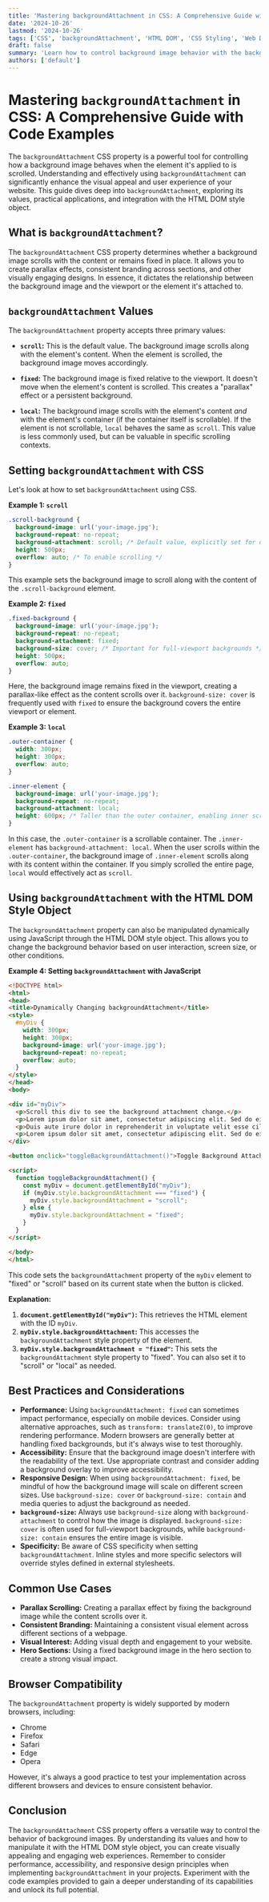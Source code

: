 ```yaml
---
title: 'Mastering backgroundAttachment in CSS: A Comprehensive Guide with Code Examples'
date: '2024-10-26'
lastmod: '2024-10-26'
tags: ['CSS', 'backgroundAttachment', 'HTML DOM', 'CSS Styling', 'Web Development', 'Frontend Development', 'CSS Properties', 'background-attachment', 'fixed background', 'scroll background', 'local background']
draft: false
summary: 'Learn how to control background image behavior with the backgroundAttachment CSS property. This comprehensive guide covers the fixed, scroll, and local values, providing practical code examples for responsive web design.'
authors: ['default']
---
```


# Mastering `backgroundAttachment` in CSS: A Comprehensive Guide with Code Examples

The `backgroundAttachment` CSS property is a powerful tool for controlling how a background image behaves when the element it's applied to is scrolled. Understanding and effectively using `backgroundAttachment` can significantly enhance the visual appeal and user experience of your website. This guide dives deep into `backgroundAttachment`, exploring its values, practical applications, and integration with the HTML DOM style object.

## What is `backgroundAttachment`?

The `backgroundAttachment` CSS property determines whether a background image scrolls with the content or remains fixed in place.  It allows you to create parallax effects, consistent branding across sections, and other visually engaging designs. In essence, it dictates the relationship between the background image and the viewport or the element it's attached to.

## `backgroundAttachment` Values

The `backgroundAttachment` property accepts three primary values:

*   **`scroll`:** This is the default value. The background image scrolls along with the element's content. When the element is scrolled, the background image moves accordingly.

*   **`fixed`:** The background image is fixed relative to the viewport. It doesn't move when the element's content is scrolled. This creates a "parallax" effect or a persistent background.

*   **`local`:**  The background image scrolls with the element's content *and* with the element's container (if the container itself is scrollable). If the element is not scrollable, `local` behaves the same as `scroll`. This value is less commonly used, but can be valuable in specific scrolling contexts.

## Setting `backgroundAttachment` with CSS

Let's look at how to set `backgroundAttachment` using CSS.

**Example 1: `scroll`**

```css
.scroll-background {
  background-image: url('your-image.jpg');
  background-repeat: no-repeat;
  background-attachment: scroll; /* Default value, explicitly set for demonstration */
  height: 500px;
  overflow: auto; /* To enable scrolling */
}
```

This example sets the background image to scroll along with the content of the `.scroll-background` element.

**Example 2: `fixed`**

```css
.fixed-background {
  background-image: url('your-image.jpg');
  background-repeat: no-repeat;
  background-attachment: fixed;
  background-size: cover; /* Important for full-viewport backgrounds */
  height: 500px;
  overflow: auto;
}
```

Here, the background image remains fixed in the viewport, creating a parallax-like effect as the content scrolls over it.  `background-size: cover` is frequently used with `fixed` to ensure the background covers the entire viewport or element.

**Example 3: `local`**

```css
.outer-container {
  width: 300px;
  height: 300px;
  overflow: auto;
}

.inner-element {
  background-image: url('your-image.jpg');
  background-repeat: no-repeat;
  background-attachment: local;
  height: 600px; /* Taller than the outer container, enabling inner scrolling */
}
```

In this case, the `.outer-container` is a scrollable container. The `.inner-element` has `background-attachment: local`. When the user scrolls within the `.outer-container`, the background image of `.inner-element` scrolls along with its content within the container. If you simply scrolled the entire page, `local` would effectively act as `scroll`.

## Using `backgroundAttachment` with the HTML DOM Style Object

The `backgroundAttachment` property can also be manipulated dynamically using JavaScript through the HTML DOM style object. This allows you to change the background behavior based on user interaction, screen size, or other conditions.

**Example 4: Setting `backgroundAttachment` with JavaScript**

```html
<!DOCTYPE html>
<html>
<head>
<title>Dynamically Changing backgroundAttachment</title>
<style>
  #myDiv {
    width: 300px;
    height: 300px;
    background-image: url('your-image.jpg');
    background-repeat: no-repeat;
    overflow: auto;
  }
</style>
</head>
<body>

<div id="myDiv">
  <p>Scroll this div to see the background attachment change.</p>
  <p>Lorem ipsum dolor sit amet, consectetur adipiscing elit. Sed do eiusmod tempor incididunt ut labore et dolore magna aliqua. Ut enim ad minim veniam, quis nostrud exercitation ullamco laboris nisi ut aliquip ex ea commodo consequat.</p>
  <p>Duis aute irure dolor in reprehenderit in voluptate velit esse cillum dolore eu fugiat nulla pariatur. Excepteur sint occaecat cupidatat non proident, sunt in culpa qui officia deserunt mollit anim id est laborum.</p>
  <p>Lorem ipsum dolor sit amet, consectetur adipiscing elit. Sed do eiusmod tempor incididunt ut labore et dolore magna aliqua. Ut enim ad minim veniam, quis nostrud exercitation ullamco laboris nisi ut aliquip ex ea commodo consequat.</p>
</div>

<button onclick="toggleBackgroundAttachment()">Toggle Background Attachment</button>

<script>
  function toggleBackgroundAttachment() {
    const myDiv = document.getElementById("myDiv");
    if (myDiv.style.backgroundAttachment === "fixed") {
      myDiv.style.backgroundAttachment = "scroll";
    } else {
      myDiv.style.backgroundAttachment = "fixed";
    }
  }
</script>

</body>
</html>
```

This code sets the `backgroundAttachment` property of the `myDiv` element to "fixed" or "scroll" based on its current state when the button is clicked.

**Explanation:**

1.  **`document.getElementById("myDiv")`:**  This retrieves the HTML element with the ID `myDiv`.
2.  **`myDiv.style.backgroundAttachment`:**  This accesses the `backgroundAttachment` style property of the element.
3.  **`myDiv.style.backgroundAttachment = "fixed"`:** This sets the `backgroundAttachment` style property to "fixed".  You can also set it to "scroll" or "local" as needed.

## Best Practices and Considerations

*   **Performance:**  Using `backgroundAttachment: fixed` can sometimes impact performance, especially on mobile devices. Consider using alternative approaches, such as `transform: translateZ(0)`, to improve rendering performance. Modern browsers are generally better at handling fixed backgrounds, but it's always wise to test thoroughly.
*   **Accessibility:** Ensure that the background image doesn't interfere with the readability of the text. Use appropriate contrast and consider adding a background overlay to improve accessibility.
*   **Responsive Design:** When using `backgroundAttachment: fixed`, be mindful of how the background image will scale on different screen sizes. Use `background-size: cover` or `background-size: contain` and media queries to adjust the background as needed.
*   **`background-size`:**  Always use `background-size` along with `background-attachment` to control how the image is displayed. `background-size: cover` is often used for full-viewport backgrounds, while `background-size: contain` ensures the entire image is visible.
*   **Specificity:** Be aware of CSS specificity when setting `backgroundAttachment`. Inline styles and more specific selectors will override styles defined in external stylesheets.

## Common Use Cases

*   **Parallax Scrolling:**  Creating a parallax effect by fixing the background image while the content scrolls over it.
*   **Consistent Branding:** Maintaining a consistent visual element across different sections of a webpage.
*   **Visual Interest:** Adding visual depth and engagement to your website.
*   **Hero Sections:** Using a fixed background image in the hero section to create a strong visual impact.

## Browser Compatibility

The `backgroundAttachment` property is widely supported by modern browsers, including:

*   Chrome
*   Firefox
*   Safari
*   Edge
*   Opera

However, it's always a good practice to test your implementation across different browsers and devices to ensure consistent behavior.

## Conclusion

The `backgroundAttachment` CSS property offers a versatile way to control the behavior of background images. By understanding its values and how to manipulate it with the HTML DOM style object, you can create visually appealing and engaging web experiences. Remember to consider performance, accessibility, and responsive design principles when implementing `backgroundAttachment` in your projects.  Experiment with the code examples provided to gain a deeper understanding of its capabilities and unlock its full potential.